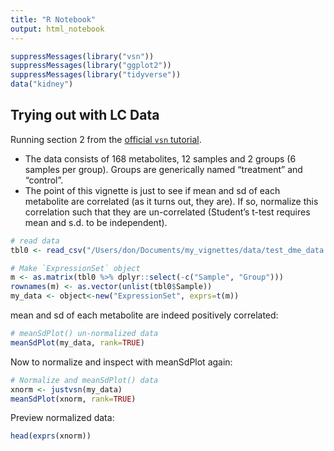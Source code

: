 ```yaml
---
title: "R Notebook"
output: html_notebook
---
```


```r
suppressMessages(library("vsn"))
suppressMessages(library("ggplot2"))
suppressMessages(library("tidyverse"))
data("kidney")
```

## Trying out with LC Data

Running section 2 from the [official `vsn` tutorial](https://bioconductor.org/packages/release/bioc/vignettes/vsn/inst/doc/A-vsn.html#assessing-the-performance-of-vsn). 

* The data consists of 168 metabolites, 12 samples and 2 groups (6 samples per group). Groups are generically named "treatment" and "control".
* The point of this vignette is just to see if mean and sd of each metabolite are correlated (as it turns out, they are). If so, normalize this correlation such that they are un-correlated (Student's t-test requires mean and s.d. to be independent). 


```r
# read data
tbl0 <- read_csv("/Users/don/Documents/my_vignettes/data/test_dme_data.csv") %>% replace(is.na(.), 0)

# Make `ExpressionSet` object
m <- as.matrix(tbl0 %>% dplyr::select(-c("Sample", "Group")))
rownames(m) <- as.vector(unlist(tbl0$Sample))
my_data <- object<-new("ExpressionSet", exprs=t(m))
```

mean and sd of each metabolite are indeed positively correlated:

```r
# meanSdPlot() un-normalized data
meanSdPlot(my_data, rank=TRUE)
```

Now to normalize and inspect with meanSdPlot again:

```r
# Normalize and meanSdPlot() data
xnorm <- justvsn(my_data)
meanSdPlot(xnorm, rank=TRUE)
```

Preview normalized data:
```r
head(exprs(xnorm))
```


